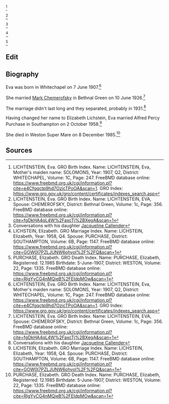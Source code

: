 <ref>
LICHTENSTEIN, Eva. GRO Birth Index. Name: LICHTENSTEIN, Eva, Mother's maiden name: SOLOMONS, Year: 1907, Q2, District: WHITECHAPEL, Volume:  1C, Page:  247.
FreeBMD database online: https://www.freebmd.org.uk/cgi/information.pl?cite=e4Cfgqctp9hd7OzicTPoOA&scan=1.  
GRO Index: https://www.gro.gov.uk/gro/content/certificates/indexes_search.asp
</ref>

<ref>
LICHTENSTEIN, Eva. GRO Birth Index. Name: LICHTENSTEIN, EVA, Spouse: CHEMEROFSKY, District: Bethnal Green, Volume:  1c, Page:  356.
FreeBMD database online: https://www.freebmd.org.uk/cgi/information.pl?cite=fgDkHA4qL4W%2FaxcTj%2BXegA&scan=1
</ref>

<ref>
Conversations with his daughter [[Schemerofsky-1 | Jacqueline Callender]]
</ref>

<ref>
LICHSTEIN, Elizabeth. GRO Marriage Index. Name: LICHSTEIN, Elizabeth, Year: 1958, Q4. Spouse: PURCHASE, District: SOUTHAMPTON, Volume:  6B, Page:  1147.
FreeBMD database online: https://www.freebmd.org.uk/cgi/information.pl?cite=GOW0I7PZLJUNW6ohvoI%2F%2FQ&scan=1
</ref>

<ref>
PURCHASE, Elizabeth. GRO Death Index. Name: PURCHASE, Elizabeth, Registerred: 12.1985 Birthdate: 5-June-1907, District: WESTON, Volume:  22, Page:  1335.
FreeBMD database online: https://www.freebmd.org.uk/cgi/information.pl?cite=RlgYyCG4nMQieB%2FEIdpMOw&scan=1
</ref>



== Edit ==

== Biography ==

Eva was born in Whitechapel on 7 June 1907.<ref>LICHTENSTEIN, Eva. GRO Birth Index. Name: LICHTENSTEIN, Eva, Mother's maiden name: SOLOMONS, Year: 1907, Q2, District: WHITECHAPEL, Volume:  1C, Page:  247. FreeBMD database online: https://www.freebmd.org.uk/cgi/information.pl?cite=e4Cfgqctp9hd7OzicTPoOA&scan=1.  GRO Index: https://www.gro.gov.uk/gro/content/certificates/indexes_search.asp</ref>

She married [[Schamrofsky-1 | Mark Chemerofsky]] in Bethnal Green on 10 June 1926.<ref>LICHTENSTEIN, Eva. GRO Birth Index. Name: LICHTENSTEIN, EVA, Spouse: CHEMEROFSKY, District: Bethnal Green, Volume:  1c, Page:  356. FreeBMD database online: https://www.freebmd.org.uk/cgi/information.pl?cite=fgDkHA4qL4W%2FaxcTj%2BXegA&scan=1</ref>

The marriage didn't last long and they separated, probably in 1931.<ref>Conversations with his daughter [[Schemerofsky-1 | Jacqueline Callender]]</ref>

Having changed her name to Elizabeth Lichstein, Eva married Alfred Percy Purchase in Southampton on 2 October 1958.<ref>LICHSTEIN, Elizabeth. GRO Marriage Index. Name: LICHSTEIN, Elizabeth, Year: 1958, Q4. Spouse: PURCHASE, District: SOUTHAMPTON, Volume:  6B, Page:  1147. FreeBMD database online: https://www.freebmd.org.uk/cgi/information.pl?cite=GOW0I7PZLJUNW6ohvoI%2F%2FQ&scan=1</ref>

She died in Weston Super Mare on 8 December 1985.<ref>PURCHASE, Elizabeth. GRO Death Index. Name: PURCHASE, Elizabeth, Registerred: 12.1985 Birthdate: 5-June-1907, District: WESTON, Volume:  22, Page:  1335. FreeBMD database online: https://www.freebmd.org.uk/cgi/information.pl?cite=RlgYyCG4nMQieB%2FEIdpMOw&scan=1</ref>

== Sources ==
<references />